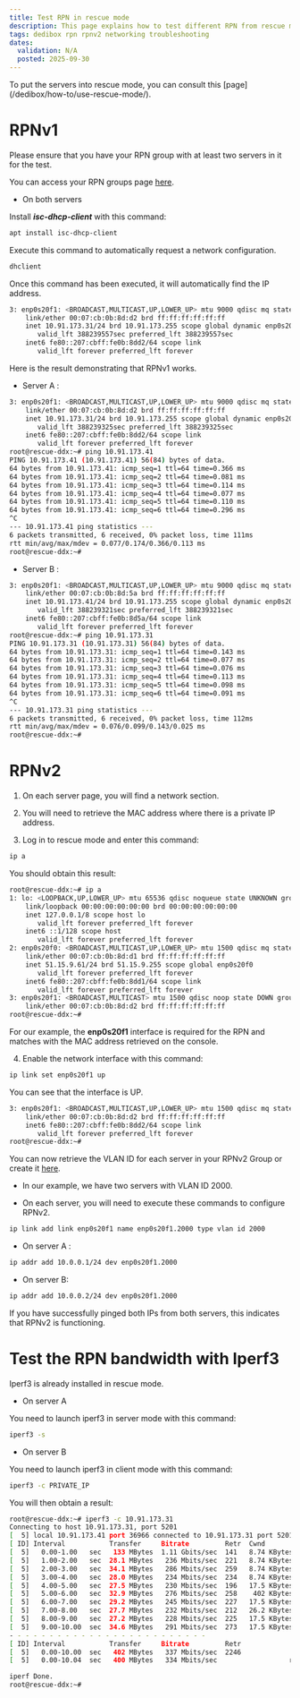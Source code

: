 ```yaml
---
title: Test RPN in rescue mode
description: This page explains how to test different RPN from rescue mode before opening a support ticket.
tags: dedibox rpn rpnv2 networking troubleshooting
dates:
  validation: N/A
  posted: 2025-09-30
---
```


<Message type="tip">
  To put the servers into rescue mode, you can consult this [page](/dedibox/how-to/use-rescue-mode/).
</Message>

# RPNv1

<Message type="important">
  Please ensure that you have your RPN group with at least two servers in it for the test.
  <Lightbox image={image2} alt="" />
</Message>

You can access your RPN groups page [here](https://console.online.net/fr/server/rpn).

- On both servers

Install ***isc-dhcp-client*** with this command:

```sh
apt install isc-dhcp-client
```

Execute this command to automatically request a network configuration.

```sh
dhclient
```

Once this command has been executed, it will automatically find the IP address.

```sh
3: enp0s20f1: <BROADCAST,MULTICAST,UP,LOWER_UP> mtu 9000 qdisc mq state UP group default qlen 1000
    link/ether 00:07:cb:0b:8d:d2 brd ff:ff:ff:ff:ff:ff
    inet 10.91.173.31/24 brd 10.91.173.255 scope global dynamic enp0s20f1
       valid_lft 388239557sec preferred_lft 388239557sec
    inet6 fe80::207:cbff:fe0b:8dd2/64 scope link
       valid_lft forever preferred_lft forever
```

Here is the result demonstrating that RPNv1 works.

- Server A :

```sh
3: enp0s20f1: <BROADCAST,MULTICAST,UP,LOWER_UP> mtu 9000 qdisc mq state UP group default qlen 1000
    link/ether 00:07:cb:0b:8d:d2 brd ff:ff:ff:ff:ff:ff
    inet 10.91.173.31/24 brd 10.91.173.255 scope global dynamic enp0s20f1
       valid_lft 388239325sec preferred_lft 388239325sec
    inet6 fe80::207:cbff:fe0b:8dd2/64 scope link
       valid_lft forever preferred_lft forever
root@rescue-ddx:~# ping 10.91.173.41
PING 10.91.173.41 (10.91.173.41) 56(84) bytes of data.
64 bytes from 10.91.173.41: icmp_seq=1 ttl=64 time=0.366 ms
64 bytes from 10.91.173.41: icmp_seq=2 ttl=64 time=0.081 ms
64 bytes from 10.91.173.41: icmp_seq=3 ttl=64 time=0.114 ms
64 bytes from 10.91.173.41: icmp_seq=4 ttl=64 time=0.077 ms
64 bytes from 10.91.173.41: icmp_seq=5 ttl=64 time=0.110 ms
64 bytes from 10.91.173.41: icmp_seq=6 ttl=64 time=0.296 ms
^C
--- 10.91.173.41 ping statistics ---
6 packets transmitted, 6 received, 0% packet loss, time 111ms
rtt min/avg/max/mdev = 0.077/0.174/0.366/0.113 ms
root@rescue-ddx:~#
```

- Server B :

```sh
3: enp0s20f1: <BROADCAST,MULTICAST,UP,LOWER_UP> mtu 9000 qdisc mq state UP group default qlen 1000
    link/ether 00:07:cb:0b:8d:5a brd ff:ff:ff:ff:ff:ff
    inet 10.91.173.41/24 brd 10.91.173.255 scope global dynamic enp0s20f1
       valid_lft 388239321sec preferred_lft 388239321sec
    inet6 fe80::207:cbff:fe0b:8d5a/64 scope link
       valid_lft forever preferred_lft forever
root@rescue-ddx:~# ping 10.91.173.31
PING 10.91.173.31 (10.91.173.31) 56(84) bytes of data.
64 bytes from 10.91.173.31: icmp_seq=1 ttl=64 time=0.143 ms
64 bytes from 10.91.173.31: icmp_seq=2 ttl=64 time=0.077 ms
64 bytes from 10.91.173.31: icmp_seq=3 ttl=64 time=0.076 ms
64 bytes from 10.91.173.31: icmp_seq=4 ttl=64 time=0.113 ms
64 bytes from 10.91.173.31: icmp_seq=5 ttl=64 time=0.098 ms
64 bytes from 10.91.173.31: icmp_seq=6 ttl=64 time=0.091 ms
^C
--- 10.91.173.31 ping statistics ---
6 packets transmitted, 6 received, 0% packet loss, time 112ms
rtt min/avg/max/mdev = 0.076/0.099/0.143/0.025 ms
root@rescue-ddx:~#
```

# RPNv2

1. On each server page, you will find a network section.
<Lightbox image={image} alt="" />

2. You will need to retrieve the MAC address where there is a private IP address.

3. Log in to rescue mode and enter this command:

```sh
ip a
```

You should obtain this result:

```sh
root@rescue-ddx:~# ip a
1: lo: <LOOPBACK,UP,LOWER_UP> mtu 65536 qdisc noqueue state UNKNOWN group default qlen 1000
    link/loopback 00:00:00:00:00:00 brd 00:00:00:00:00:00
    inet 127.0.0.1/8 scope host lo
       valid_lft forever preferred_lft forever
    inet6 ::1/128 scope host
       valid_lft forever preferred_lft forever
2: enp0s20f0: <BROADCAST,MULTICAST,UP,LOWER_UP> mtu 1500 qdisc mq state UP group default qlen 1000
    link/ether 00:07:cb:0b:8d:d1 brd ff:ff:ff:ff:ff:ff
    inet 51.15.9.61/24 brd 51.15.9.255 scope global enp0s20f0
       valid_lft forever preferred_lft forever
    inet6 fe80::207:cbff:fe0b:8dd1/64 scope link
       valid_lft forever preferred_lft forever
3: enp0s20f1: <BROADCAST,MULTICAST> mtu 1500 qdisc noop state DOWN group default qlen 1000
    link/ether 00:07:cb:0b:8d:d2 brd ff:ff:ff:ff:ff:ff
root@rescue-ddx:~#
```

For our example, the **enp0s20f1** interface is required for the RPN and matches with the MAC address retrieved on the console.

4. Enable the network interface with this command:

```sh
ip link set enp0s20f1 up
```

You can see that the interface is UP.

```sh
3: enp0s20f1: <BROADCAST,MULTICAST,UP,LOWER_UP> mtu 1500 qdisc mq state UP group default qlen 1000
    link/ether 00:07:cb:0b:8d:d2 brd ff:ff:ff:ff:ff:ff
    inet6 fe80::207:cbff:fe0b:8dd2/64 scope link
       valid_lft forever preferred_lft forever
root@rescue-ddx:~#
```

You can now retrieve the VLAN ID for each server in your RPNv2 Group or create it [here](https://console.online.net/fr/server/rpn/v2).

- In our example, we have two servers with VLAN ID 2000.

- On each server, you will need to execute these commands to configure RPNv2.

```sh
ip link add link enp0s20f1 name enp0s20f1.2000 type vlan id 2000
```

- On server A :

```sh
ip addr add 10.0.0.1/24 dev enp0s20f1.2000
```

- On server B:

```sh
ip addr add 10.0.0.2/24 dev enp0s20f1.2000
```

<Message type="note">
  If you have successfully pinged both IPs from both servers, this indicates that RPNv2 is functioning.
</Message>

# Test the RPN bandwidth with Iperf3

<Message type="tip">
  Iperf3 is already installed in rescue mode.
</Message>

- On server A

You need to launch iperf3 in server mode with this command:

```sh
iperf3 -s
```

- On server B

You need to launch iperf3 in client mode with this command:

```sh
iperf3 -c PRIVATE_IP
```

You will then obtain a result:

```sh
root@rescue-ddx:~# iperf3 -c 10.91.173.31
Connecting to host 10.91.173.31, port 5201
[  5] local 10.91.173.41 port 36966 connected to 10.91.173.31 port 5201
[ ID] Interval           Transfer     Bitrate         Retr  Cwnd
[  5]   0.00-1.00   sec   133 MBytes  1.11 Gbits/sec  141   8.74 KBytes
[  5]   1.00-2.00   sec  28.1 MBytes   236 Mbits/sec  221   8.74 KBytes
[  5]   2.00-3.00   sec  34.1 MBytes   286 Mbits/sec  259   8.74 KBytes
[  5]   3.00-4.00   sec  28.0 MBytes   234 Mbits/sec  234   8.74 KBytes
[  5]   4.00-5.00   sec  27.5 MBytes   230 Mbits/sec  196   17.5 KBytes
[  5]   5.00-6.00   sec  32.9 MBytes   276 Mbits/sec  258    402 KBytes
[  5]   6.00-7.00   sec  29.2 MBytes   245 Mbits/sec  227   17.5 KBytes
[  5]   7.00-8.00   sec  27.7 MBytes   232 Mbits/sec  212   26.2 KBytes
[  5]   8.00-9.00   sec  27.2 MBytes   228 Mbits/sec  225   17.5 KBytes
[  5]   9.00-10.00  sec  34.6 MBytes   291 Mbits/sec  273   17.5 KBytes
- - - - - - - - - - - - - - - - - - - - - - - - -
[ ID] Interval           Transfer     Bitrate         Retr
[  5]   0.00-10.00  sec   402 MBytes   337 Mbits/sec  2246             sender
[  5]   0.00-10.04  sec   400 MBytes   334 Mbits/sec                  receiver

iperf Done.
root@rescue-ddx:~#
```